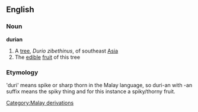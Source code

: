==English==
===Noun===
{{wikipedia}}
'''durian'''
#A [[tree]], ''Durio zibethinus'', of southeast [[Asia]]
#The [[edible]] [[fruit]] of this tree
[[Category:Malay derivations]]

===Etymology===
'duri' means spike or sharp thorn in the Malay language, so duri-an with -an suffix means the spiky thing and for this instance a spiky/thorny fruit.